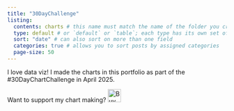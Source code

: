 ```yaml
---
title: "30DayChallenge"
listing: 
  contents: charts # this name must match the name of the folder you created in step #1; here, all Quarto docs in the `posts` directory will be included on your listing page
  type: default # or `default` or `table`; each type has its own set of yaml options to include
  sort: "date" # can also sort on more than one field
  categories: true # allows you to sort posts by assigned categories 
  page-size: 50
---
```


I love data viz! I made the charts in this portfolio as part of the #30DayChartChallenge in April 2025. 

Want to support my chart making? <a href="https://buymeacoffee.com/jennyrichm9" target="_blank"><img src="https://cdn.buymeacoffee.com/buttons/default-blue.png" alt="Buy Me A Coffee" height="30"></a>
